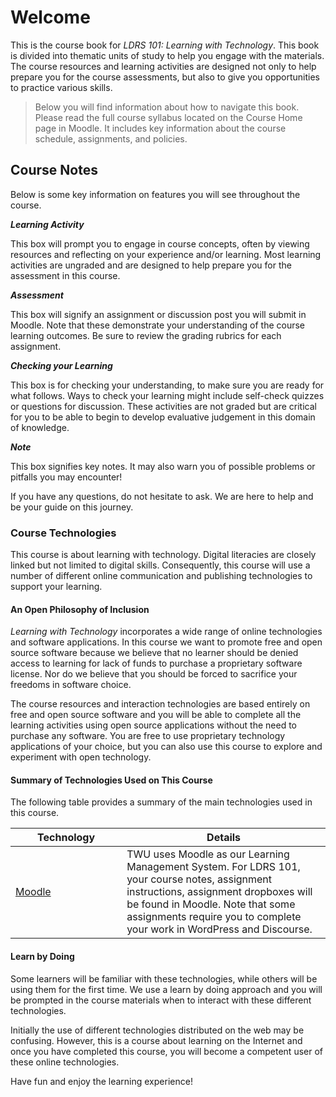 # Welcome {.unnumbered}

This is the course book for *LDRS 101: Learning with Technology*. This book is divided into thematic units of study to help you engage with the materials. The course resources and learning activities are designed not only to help prepare you for the course assessments, but also to give you opportunities to practice various skills.

> Below you will find information about how to navigate this book. Please read the full course syllabus located on the Course Home page in Moodle. It includes key information about the course schedule, assignments, and policies.

## Course Notes {.unnumbered}

Below is some key information on features you will see throughout the course.

::: {.callout-tip appearance="minimal"}

***Learning Activity*** 

This box will prompt you to engage in course concepts, often by viewing resources and reflecting on your experience and/or learning. Most learning activities are ungraded and are designed to help prepare you for the assessment in this course.

:::

:::{.callout-note appearance="minimal"}

***Assessment***

This box will signify an assignment or discussion post you will submit in Moodle.  Note that these demonstrate your understanding of the course learning outcomes. Be sure to review the grading rubrics for each assignment.

:::

::: {.callout-warning appearance="minimal"}

***Checking your Learning***

This box is for checking your understanding, to make sure you are ready for what follows. Ways to check your learning might include self-check quizzes or questions for discussion. These activities are not graded but are critical for you to be able to begin to develop evaluative judgement in this domain of knowledge.

:::

::: {.callout-important appearance="minimal"}

***Note***

This box signifies key notes. It may also warn you of possible problems or pitfalls you may encounter!

::: 

If you have any questions, do not hesitate to ask. We are here to help and be your guide on this journey.

### Course Technologies

This course is about learning with technology. Digital literacies are closely linked but not limited to digital skills. Consequently, this course will use a number of different online communication and publishing technologies to support your learning.

#### An Open Philosophy of Inclusion

*Learning with Technology* incorporates a wide range of online technologies and software applications. In this course we want to promote free and open source software because we believe that no learner should be denied access to learning for lack of funds to purchase a proprietary software license. Nor do we believe that you should be forced to sacrifice your freedoms in software choice.

The course resources and interaction technologies are based entirely on free and open source software and you will be able to complete all the learning activities using open source applications without the need to purchase any software. You are free to use proprietary technology applications of your choice, but you can also use this course to explore and experiment with open technology.

#### Summary of Technologies Used on This Course

The following table provides a summary of the main technologies used in this course.

| **Technology** | **Details** |
|----------------------|----------------------------------------|
| [Moodle](https://learn.twu.ca/){target="_blank"} | TWU uses Moodle as our Learning Management System. For LDRS 101, your course notes, assignment instructions, assignment dropboxes will be found in Moodle. Note that some assignments require you to complete your work in WordPress and Discourse. |

<!-- !!!
The Moodle link above needs to be replaced.

[Moodle](https://learn.twu.ca/){target="_blank"}
-->

<!-- | Course feed | The [Course feed](https://course.oeru.org/lida101/interactions/course-feed){target="_blank"} is a unique feature of OERu courses. Course comments and posts tagged with the course code (LiDA101) on the course forums, your course blog, the resource bank, our social network and [Hypothes.is](https://hypothes.is/){target="_blank"} will be harvested and incorporated into the live course feed. This is the hub for keeping track of the distributed course interactions on the web. | | Course resource bank | The [resource bank](https://bookmarks.oeru.org/search.php/all/lida101){target="_blank"} is a site used to share web links and summaries of useful resources you find online. We encourage learners to share links publicly with your peers. Remember to vote for links you find useful on the site. Search using the course tag: “LDRS101” --> 

#### Learn by Doing

Some learners will be familiar with these technologies, while others will be using them for the first time. We use a learn by doing approach and you will be prompted in the course materials when to interact with these different technologies.

Initially the use of different technologies distributed on the web may be confusing. However, this is a course about learning on the Internet and once you have completed this course, you will become a competent user of these online technologies.

Have fun and enjoy the learning experience!

<!-- @cmadland could I suggest this tech table from [https://course.oeru.org/lida101/course-guide/course-technologies/](https://course.oeru.org/lida101/course-guide/course-technologies/){target="_blank"} instead of introducing Hypothes.is instructions here? The following tools will be introduced in this course. Feel free to explore the links below, or wait until they are introduced in the particular unit in which the tool is required. #### Course Annotations [Hypothes.is](https://web.hypothes.is/){target="_blank"} is our annotation tool. With hypothes.is you can annotate web pages on the Internet as well as keeping private notes when using the highlight feature. Hypothes.is enables you to: - Select text to annotate. - Add tags and post publicly or save privately. - Reply to or share any annotation. - Link to notes or whole pages. - Annotate together in groups. - Collaborate privately with others. - Search your notes. - Explore all public annotations and profiles. ##### How to annotate a web-page Four steps to annotating web pages using hypothes.is: Step 1: [Create an account](https://hypothes.is/signup){target="_blank"} on the Hypothes.is website. Step 2: Add Hypothes.is to your browser. ([Install](https://web.hypothes.is/start/#){target="_blank"} the add-on for Chrome or bookmarklet for other browsers). Step 3: Go to any web page, launch Hypothesis (using the Chrome add-on or browser bookmarklet) and log in using the account you created at Hypothes.is. Step 4: Highlight the text you want to annotate (see [how to highlight text](https://www.computerhope.com/issues/ch001669.htm){target="_blank"} published by computerhope.com), click on the “Annotate” button which appears when you highlight the text, type your annotation and click “Post to Public”. The following video provides a brief overview of how to post an annotation. Watch [Hypothesis Web Annotations](https://www.youtube.com/watch?v=BFPYqXubTsE){target="_blank"} <div class ="video-container"> <iframe width="560" height="315" src="https://www.youtube-nocookie.com/embed/BFPYqXubTsE" title="YouTube video player" frameborder="0" allow="accelerometer; autoplay; clipboard-write; encrypted-media; gyroscope; picture-in-picture; web-share" allowfullscreen></iframe> </div> ##### Resources Go to the [Get Started](https://web.hypothes.is/start/){target="_blank"} page to sign up. - [Quick Start Guide for Students](https://web.hypothes.is/quick-start-guide-for-students/){target="_blank"} - [Student resource guide](https://web.hypothes.is/student-resource-guide/){target="_blank"} - [Annotating as a group](https://web.hypothes.is/help/annotating-with-groups/){target="_blank"} (i.e. share annotations on a page or pages) If your course is using Hypothes.is to instructions will be given in the course. Instructions on this can be found here --> 
